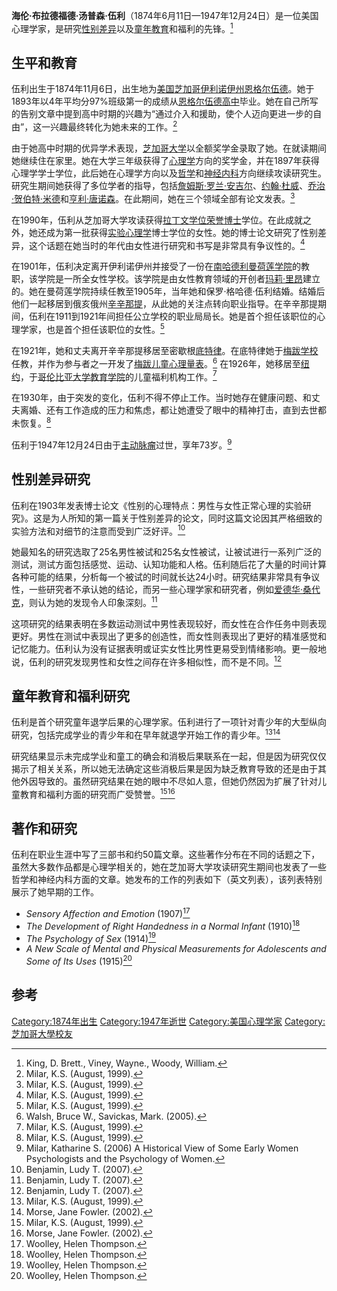 '''海伦·布拉德福德·汤普森·伍利'''（1874年6月11日—1947年12月24日）是一位美国心理学家，是研究[[性别差异|性别差异]]以及[[童年|童年]][[教育|教育]]和福利的先锋。<ref name="King2008">King, D. Brett., Viney, Wayne., Woody, William. </ref>

== 生平和教育 ==
伍利出生于1874年11月6日，出生地为[[美国|美国]][[芝加哥|芝加哥]][[伊利诺伊州|伊利诺伊州]][[恩格尔伍德_(伊利诺伊州)|恩格尔伍德]]。她于1893年以4年平均分97%班级第一的成绩从[[恩格尔伍德高中|恩格尔伍德高中]]毕业。她在自己所写的告别文章中提到高中时期的兴趣为“通过介入和援助，使个人迈向更进一步的自由”，这一兴趣最终转化为她未来的工作。<ref name="Milar1999">Milar, K.S. (August, 1999). </ref>

由于她高中时期的优异学术表现，[[芝加哥大学|芝加哥大学]]以全额奖学金录取了她。在就读期间她继续住在家里。她在大学三年级获得了[[心理学|心理学]]方向的奖学金，并在1897年获得心理学学士学位，此后她在心理学方向以及[[哲学|哲学]]和[[神经内科|神经内科]]方向继续攻读研究生。研究生期间她获得了多位学者的指导，包括[[詹姆斯·罗兰·安吉尔|詹姆斯·罗兰·安吉尔]]、[[约翰·杜威|约翰·杜威]]、[[喬治·賀伯特·米德|乔治·贺伯特·米德]]和[[亨利·唐诺森|亨利·唐诺森]]。在此期间，她在三个领域全部有论文发表。<ref name="Milar1999">Milar, K.S. (August, 1999). </ref>

在1990年，伍利从芝加哥大学攻读获得[[拉丁文學位榮譽|拉丁文学位荣誉]][[哲學博士|博士]]学位。在此成就之外，她还成为第一批获得[[实验心理学|实验心理学]]博士学位的女性。她的博士论文研究了性别差异，这个话题在她当时的年代由女性进行研究和书写是非常具有争议性的。<ref name="Milar1999">Milar, K.S. (August, 1999). </ref>

在1901年，伍利决定离开伊利诺伊州并接受了一份在[[南哈德利|南哈德利]][[曼荷莲学院|曼荷莲学院]]的教职，该学院是一所全女性学校。该学院是由女性教育领域的开创者[[玛莉·里昂|玛莉·里昂]]建立的。她在曼荷莲学院持续任教至1905年，当年她和保罗·格哈德·伍利结婚。结婚后他们一起移居到俄亥俄州[[辛辛那提|辛辛那提]]，从此她的关注点转向职业指导。在辛辛那提期间，伍利在1911到1921年间担任公立学校的职业局局长。她是首个担任该职位的心理学家，也是首个担任该职位的女性。<ref name="Milar1999">Milar, K.S. (August, 1999). </ref>

在1921年，她和丈夫离开辛辛那提移居至密歇根[[底特律|底特律]]。在底特律她于[[梅跋学校|梅跋学校]]任教，并作为参与者之一开发了[[梅跋儿童心理量表|梅跋儿童心理量表]]。<ref name="Walsh2005">Walsh, Bruce W., Savickas, Mark. (2005). </ref> 在1926年，她移居至[[纽约|纽约]]，于[[哥伦比亚大学教育学院|哥伦比亚大学教育学院]]的儿童福利机构工作。<ref name="Milar1999">Milar, K.S. (August, 1999). </ref>

在1930年，由于突发的变化，伍利不得不停止工作。当时她存在健康问题、和丈夫离婚、还有工作造成的压力和焦虑，都让她遭受了眼中的精神打击，直到去世都未恢复。<ref name="Milar1999">Milar, K.S. (August, 1999). </ref>

伍利于1947年12月24日由于[[主动脉瘤|主动脉瘤]]过世，享年73岁。<ref name="Green2006">Milar, Katharine S. (2006) A Historical View of Some Early Women Psychologists and the Psychology of Women. </ref>

== 性别差异研究 ==
伍利在1903年发表博士论文《性别的心理特点：男性与女性正常心理的实验研究》。这是为人所知的第一篇关于性别差异的论文，同时这篇文论因其严格细致的实验方法和对细节的注意而受到广泛好评。<ref name="Benjamin2007">Benjamin, Ludy T. (2007). </ref>

她最知名的研究选取了25名男性被试和25名女性被试，让被试进行一系列广泛的测试，测试方面包括感觉、运动、认知功能和人格。伍利随后花了大量的时间计算各种可能的结果，分析每一个被试的时间就长达24小时。研究结果非常具有争议性，一些研究者不承认她的结论，而另一些心理学家和研究者，例如[[爱德华·桑代克|爱德华·桑代克]]，则认为她的发现令人印象深刻。<ref name="Benjamin2007">Benjamin, Ludy T. (2007). </ref>

这项研究的结果表明在多数运动测试中男性表现较好，而女性在合作任务中则表现更好。男性在测试中表现出了更多的创造性，而女性则表现出了更好的精准感觉和记忆能力。伍利认为没有证据表明或证实女性比男性更易受到情绪影响。更一般地说，伍利的研究发现男性和女性之间存在许多相似性，而不是不同。<ref name="Benjamin2007">Benjamin, Ludy T. (2007). </ref>

== 童年教育和福利研究 ==
伍利是首个研究童年退学后果的心理学家。伍利进行了一项针对青少年的大型纵向研究，包括完成学业的青少年和在早年就退学开始工作的青少年。<ref name="Milar1999">Milar, K.S. (August, 1999). </ref><ref name="Morse2002">Morse, Jane Fowler. (2002). </ref>

研究结果显示未完成学业和童工的确会和消极后果联系在一起，但是因为研究仅仅揭示了相关关系，所以她无法确定这些消极后果是因为缺乏教育导致的还是由于其他外因导致的。虽然研究结果在她的眼中不尽如人意，但她仍然因为扩展了针对儿童教育和福利方面的研究而广受赞誉。<ref name="Milar1999">Milar, K.S. (August, 1999). </ref><ref name="Morse2002">Morse, Jane Fowler. (2002). </ref>

== 著作和研究 ==
伍利在职业生涯中写了三部书和约50篇文章。这些著作分布在不同的话题之下，虽然大多数作品都是心理学相关的，她在芝加哥大学攻读研究生期间也发表了一些哲学和神经内科方面的文章。她发布的工作的列表如下（英文列表），该列表特别展示了她早期的工作。
* ''Sensory Affection and Emotion'' (1907)<ref name="Woolley1907">Woolley, Helen Thompson. </ref>
* ''The Development of Right Handedness in a Normal Infant'' (1910)<ref name="Woolley1910">Woolley, Helen Thompson. </ref>
* ''The Psychology of Sex'' (1914)<ref name="Woolley1914">Woolley, Helen Thompson. </ref>
* ''A New Scale of Mental and Physical Measurements for Adolescents and Some of Its Uses'' (1915)<ref name="Woolley1915">Woolley, Helen Thompson. </ref>

== 参考 ==
{{Reflist}}
{{DEFAULTSORT:Woolley, Helen Thompson}}
[[Category:1874年出生|Category:1874年出生]]
[[Category:1947年逝世|Category:1947年逝世]]
[[Category:美国心理学家|Category:美国心理学家]]
[[Category:芝加哥大學校友|Category:芝加哥大學校友]]